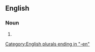 ==English==

===Noun===
{{head|en|noun form}}

# {{plural of|countrywoman|lang=en}}

[[Category:English plurals ending in "-en"]]